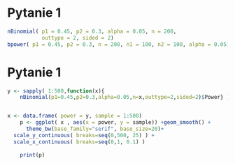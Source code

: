 # Pytanie 1 

```r

nBinomial( p1 = 0.45, p2 = 0.3, alpha = 0.05, n = 200, 
           outtype = 2, sided = 2)
bpower( p1 = 0.45, p2 = 0.3, n = 200, n1 = 100, n2 = 100, alpha = 0.05)


```

# Pytanie 1

```r
y <- sapply( 1:500,function(x){
    nBinomial(p1=0.45,p2=0.3,alpha=0.05,n=x,outtype=2,sided=2)$Power} )


x <- data.frame( power = y, sample = 1:500)
    p <- ggplot( x , aes(x = power, y = sample)) +geom_smooth() + 
      theme_bw(base_family="serif", base_size=20)+
  scale_y_continuous( breaks=seq(0,500, 25) ) +
  scale_x_continuous( breaks=seq(0,1, 0.1) )
      
    print(p)

```

